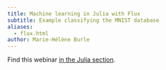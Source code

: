 ```yaml
---
title: Machine learning in Julia with Flux
subtitle: Example classifying the MNIST database
aliases:
  - flux.html
author: Marie-Hélène Burle
---
```


Find this webinar [in the Julia section](/julia/wb_flux.html).
